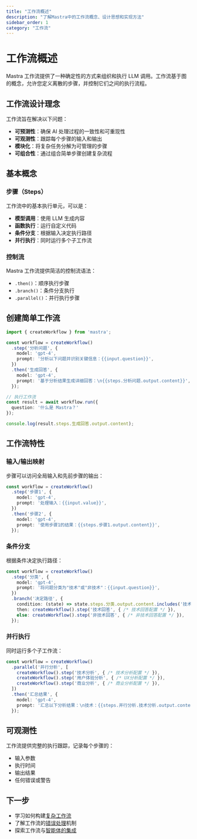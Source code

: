 ```yaml
---
title: "工作流概述"
description: "了解Mastra中的工作流概念、设计思想和实现方法"
sidebar_order: 1
category: "工作流"
---
```


# 工作流概述

Mastra 工作流提供了一种确定性的方式来组织和执行 LLM 调用。工作流基于图的概念，允许您定义离散的步骤，并控制它们之间的执行流程。

## 工作流设计理念

工作流旨在解决以下问题：

- **可预测性**：确保 AI 处理过程的一致性和可重现性
- **可观测性**：跟踪每个步骤的输入和输出
- **模块化**：将复杂任务分解为可管理的步骤
- **可组合性**：通过组合简单步骤创建复杂流程

## 基本概念

### 步骤（Steps）

工作流中的基本执行单元，可以是：

- **模型调用**：使用 LLM 生成内容
- **函数执行**：运行自定义代码
- **条件分支**：根据输入决定执行路径
- **并行执行**：同时运行多个子工作流

### 控制流

Mastra 工作流提供简洁的控制流语法：

- `.then()`：顺序执行步骤
- `.branch()`：条件分支执行
- `.parallel()`：并行执行步骤

## 创建简单工作流

```typescript
import { createWorkflow } from 'mastra';

const workflow = createWorkflow()
  .step('分析问题', {
    model: 'gpt-4',
    prompt: '分析以下问题并识别关键信息：{{input.question}}',
  })
  .then('生成回答', {
    model: 'gpt-4',
    prompt: '基于分析结果生成详细回答：\n{{steps.分析问题.output.content}}',
  });

// 执行工作流
const result = await workflow.run({
  question: '什么是 Mastra？'
});

console.log(result.steps.生成回答.output.content);
```

## 工作流特性

### 输入/输出映射

步骤可以访问全局输入和先前步骤的输出：

```typescript
const workflow = createWorkflow()
  .step('步骤1', {
    model: 'gpt-4',
    prompt: '处理输入：{{input.value}}',
  })
  .then('步骤2', {
    model: 'gpt-4',
    prompt: '使用步骤1的结果：{{steps.步骤1.output.content}}',
  });
```

### 条件分支

根据条件决定执行路径：

```typescript
const workflow = createWorkflow()
  .step('分类', {
    model: 'gpt-4',
    prompt: '将问题分类为"技术"或"非技术"：{{input.question}}',
  })
  .branch('决定路径', {
    condition: (state) => state.steps.分类.output.content.includes('技术'),
    then: createWorkflow().step('技术回答', { /* 技术回答配置 */ }),
    else: createWorkflow().step('非技术回答', { /* 非技术回答配置 */ }),
  });
```

### 并行执行

同时运行多个子工作流：

```typescript
const workflow = createWorkflow()
  .parallel('并行分析', [
    createWorkflow().step('技术分析', { /* 技术分析配置 */ }),
    createWorkflow().step('用户体验分析', { /* UX分析配置 */ }),
    createWorkflow().step('商业分析', { /* 商业分析配置 */ }),
  ])
  .then('汇总结果', {
    model: 'gpt-4',
    prompt: '汇总以下分析结果：\n技术：{{steps.并行分析.技术分析.output.content}}\nUX：{{steps.并行分析.用户体验分析.output.content}}\n商业：{{steps.并行分析.商业分析.output.content}}',
  });
```

## 可观测性

工作流提供完整的执行跟踪，记录每个步骤的：

- 输入参数
- 执行时间
- 输出结果
- 任何错误或警告

## 下一步

- 学习如何构建[复杂工作流](./complex-workflows.mdx)
- 了解工作流的[错误处理](./error-handling.mdx)机制
- 探索工作流与[智能体的集成](./agents-integration.mdx)